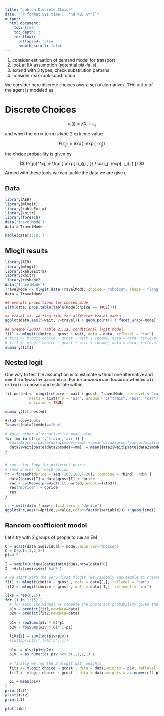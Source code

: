 ```yaml
---
title: "Lab on Discrete Choice"
date: "`r format(Sys.time(), '%d %B, %Y')`"
output:
  html_document:
    toc: true
    toc_depth: 3
    toc_float:
      collapsed: false
      smooth_scroll: false
---
```


 1. consider estimation of demand model for transport
 2. look at IIA assumption (potential pitt-falls)
 3. extend with 3 types, check substitution patterns
 4. consider max-rank substitution

We consider here discrete choices over a set of alernatives. THe utility of the agent is modeled as 

# Discrete Choices

$$u_i(j) = \beta X_i + \epsilon_{ij}$$

and when the error term is type 2 extreme value:

$$F(\epsilon_{ij}) = \exp( -\exp( -\epsilon_{ij}  ) )$$

the choice probability is given by 

$$ Pr[j(i)^*=j] = \frac{ \exp[ u_i(j)  ] }{ \sum_j'  \exp[ u_i(j')  ]} $$

Armed with these tools we can tackle the data we are given.

## Data
```r
library(AER)
library(mlogit)
library(kableExtra)
library(knitr)
library(foreach)
data("TravelMode")
data = TravelMode

kable(data[1:10,])
```

## Mlogit results

```r
library(AER)
library(mlogit)
library(kableExtra)
library(knitr)
library(reshape2)
data("TravelMode")
TravelMode <- mlogit.data(TravelMode, choice = "choice", shape = "long", alt.var = "mode", chid.var = "individual")
data = TravelMode

## overall proportions for chosen mode
with(data, prop.table(table(mode[choice == TRUE])))

## travel vs. waiting time for different travel modes
ggplot(data,aes(x=wait, y=travel)) + geom_point() + facet_wrap(~mode)

## Greene (2003), Table 21.11, conditional logit model
fit1 <- mlogit(choice ~ gcost + wait, data = data, reflevel = "car")
# fit1 <- mlogit(choice ~ gcost + wait | income, data = data, reflevel = "car")
# fit1 <- mlogit(choice ~ gcost + wait + income, data = data, reflevel = "car") # why doesn't it work?
summary(fit1)

```


##  Nested logit

One way to test the assumption is to estimate without one alternative and see if it affects the parameters. For instance we can focus on whether `air` or `train` is chosen and estimate within.

```r
fit.nested <- mlogit(choice ~ wait + gcost, TravelMode, reflevel = "car",
           nests = list(fly = "air", ground = c("train", "bus", "car")),
           unscaled = TRUE)

summary(fit.nested)
```

```r
data2 =copy(data)
I=paste(data2$mode)=="bus"

# force other alternatives to mean value
for (mm in c('car','train','air')) {
  #data2$gcost[paste(data2$mode)==mm] = mean(data2$gcost[paste(data2$mode)==mm])
  data2$wait[paste(data2$mode)==mm]  = mean(data2$wait[paste(data2$mode)==mm])
}


# run a for lopp for different prices
# save shares for each option
rr = foreach(dprice = seq(-100,100,l=20), .combine = rbind)  %do% {
  data2$gcost[I] = data$gcost[I] + dprice
  res = colMeans(predict(fit.nested,newdata=data2))
  res['dprice'] = dprice
  res
} 

rr = melt(data.frame(rr),id.vars = "dprice")
ggplot(rr,aes(x=dprice,y=value,color=factor(variable))) + geom_line()
```

## Random coefficient model

Let's try with 2 groups of people to run an EM

```r
C = acast(data,individual ~ mode,value.var="choice")
C = C[,c(4,1,2,3)]
p1=0.5

I = sample(unique(data$individua),nrow(data)/8)
I  =data$individual %in% I

# we start with the very first mlogit (we randomly sub-sample to create some variation)
fit1 <- mlogit(choice ~ gcost , data = data[I,], reflevel = "car")
fit2 <- mlogit(choice ~ gcost , data = data[!I,], reflevel = "car")

liks = rep(0,15)
for (i in 1:15) {
  # for each individual we compute the posterior probability given their data
  p1v = predict(fit1,newdata=data)
  p2v = predict(fit2,newdata=data)
  
  p1v = rowSums(p1v * C)*p1
  p2v = rowSums(p2v * C)*(1-p1)
  
  liks[i] = sum(log(p1v+p2v))
  #cat(sprintf("ll=%f\n",ll))
  
  p1v  = p1v/(p1v+p2v)
  p1v  = as.numeric( p1v %x% c(1,1,1,1) )
  
  # finally we run the 2 mlogit with weights
  fit1 <- mlogit(choice ~ gcost , data = data,weights = p1v, reflevel = "car")
  fit2 <- mlogit(choice ~ gcost , data = data,weights = as.numeric(1-p1v), reflevel = "car")
  
  p1 = mean(p1v)
}
print(fit1)
print(fit2)
print(p1)
```

```r

plot(liks)

```

